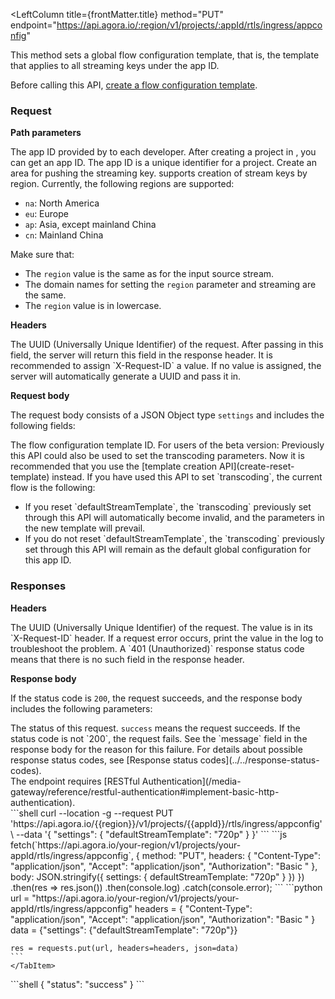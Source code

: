 
<RestAPILayout>

  <LeftColumn
    title={frontMatter.title}
    method="PUT"
    endpoint="https://api.agora.io/:region/v1/projects/:appId/rtls/ingress/appconfig"
  >

This method sets a global flow configuration template, that is, the template that applies to all streaming keys under the app ID.

<Admonition type="info" title="Note">Before calling this API, [create a flow configuration template](create-reset-template).</Admonition>

### Request

**Path parameters**

<PathParameter name="appId" type="string" required={true}>
  The app ID provided by <Vg k="COMPANY"/> to each developer. After creating a project in <Vg k="CONSOLE"/>, you can get an app ID. The app ID is a unique identifier for a project.
</PathParameter>
<PathParameter name="region" type="string" required={true}>
  Create an area for pushing the streaming key. <Vg k="COMPANY"/> supports creation of stream keys by region. Currently, the following regions are supported: 
  <ul>
    <li><code>na</code>: North America</li>
    <li><code>eu</code>: Europe</li>
    <li><code>ap</code>: Asia, except mainland China</li>
    <li><code>cn</code>: Mainland China</li>
  </ul>
  <Admonition type="caution" title="Important">
    Make sure that: 
    <ul>
      <li>The <code>region</code> value is the same as for the input source stream.</li>
      <li>The domain names for setting the <code>region</code> parameter and streaming are the same.</li>
      <li>The <code>region</code> value is in lowercase.</li>
    </ul>
  </Admonition>
</PathParameter>

**Headers**

<ParameterList title="HEADER" required={true}>
  <Parameter name="X-Request-ID" type="UUID" required={true}>
    The UUID (Universally Unique Identifier) of the request. After passing in this field, the <Vg k="COMPANY"/> server will return this field in the response header. It is recommended to assign `X-Request-ID` a value. If no value is assigned, the <Vg k="COMPANY"/> server will automatically generate a UUID and pass it in.
  </Parameter>
  <Parameter name="Authorization" type="string" required={true}>
  <Authorization/>
  </Parameter>
</ParameterList>

**Request body**

The request body consists of a JSON Object type `settings` and includes the following fields:

<ParameterList title="BODY" required={true}>
  <Parameter name="defaultStreamTemplate" type="string" required={true}>
  The flow configuration template ID. 
  <Admonition type="info" title="Note">
  For users of the beta version: Previously this API could also be used to set the transcoding parameters. Now it is recommended that you use the [template creation API](create-reset-template) instead. If you have used this API to set `transcoding`, the current flow is the following: 
  <ul>
    <li>If you reset `defaultStreamTemplate`, the  `transcoding` previously set through this API will automatically become invalid, and the parameters in the new template will prevail.</li>
    <li>If you do not reset `defaultStreamTemplate`, the `transcoding` previously set through this API will remain as the default global configuration for this app ID.</li>
  </ul>
  </Admonition>
  </Parameter>
</ParameterList>

### Responses

**Headers**

<ParameterList title="HEADER" required={true}>
  <Parameter name="X-Request-ID" type="string" required={true}>
  The UUID (Universally Unique Identifier) of the request. The value is in its `X-Request-ID` header. If a request error occurs, print the value in the log to troubleshoot the problem. A `401 (Unauthorized)` response status code means that there is no such field in the response header.
  </Parameter>
</ParameterList>

**Response body**

If the status code is `200`, the request succeeds, and the response body includes the following parameters:

<ParameterList title="BODY" required={true}>
  <Parameter name="status" type="string" required={true}>
    The status of this request. <code>success</code> means the request succeeds.
  </Parameter>
</ParameterList>
If the status code is not `200`, the request fails. See the `message` field in the response body for the reason for this failure. For details about possible response status codes, see [Response status codes](../../response-status-codes).


<PostmanLink />
</LeftColumn>
<RightColumn>
<Section title="Authorization">
The endpoint requires [RESTful Authentication](/media-gateway/reference/restful-authentication#implement-basic-http-authentication).
</Section>
<Section title="Request example">
  <Tabs groupId="code-examples">
    <TabItem value="cURL" label="cURL" default>
      ```shell
      curl --location -g --request PUT 'https://api.agora.io/{{region}}/v1/projects/{{appId}}/rtls/ingress/appconfig' \
      --data '{
          "settings": {
              "defaultStreamTemplate": "720p"
          }
      }'
      ```
    </TabItem>
    <TabItem value="node" label="Node" default>
    ```js
    fetch(`https://api.agora.io/your-region/v1/projects/your-appId/rtls/ingress/appconfig`, {
    method: "PUT",
    headers: { 
            "Content-Type": "application/json",
            "Accept": "application/json",
            "Authorization": "Basic <Base64EncodedCredentials>"
        },
        body: JSON.stringify({ settings: { defaultStreamTemplate: "720p" } })
    })
    .then(res => res.json())
    .then(console.log)
    .catch(console.error);
    ```
    </TabItem>
    <TabItem value="python" label="Python" default>
    ```python
    url = "https://api.agora.io/your-region/v1/projects/your-appId/rtls/ingress/appconfig"
    headers = {
        "Content-Type": "application/json",
        "Accept": "application/json",
        "Authorization": "Basic <Base64EncodedCredentials>"
    }
    data = {"settings": {"defaultStreamTemplate": "720p"}}

    res = requests.put(url, headers=headers, json=data)
    ```
    </TabItem>
  </Tabs>
    
</Section>
<Section title="Response example">
```shell
{
  "status": "success"
}
```
</Section>
</RightColumn>
</RestAPILayout>
